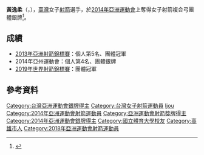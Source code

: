 {{Infobox sportsperson
|headercolor = lightblue
|name = 黃逸柔
|birth_date= {{birth_date_and_age|1990|3|18|mf=y}}
|birth_place= [[台灣|台灣]][[高雄市|高雄市]]
| height         = {{height|m=1.69|0|abbr=on}}
| weight         = {{convert|95|kg|lb}}
|sport= 女子射箭
|club= 
|medaltemplates=
{{MedalSport | 女子[[射箭|射箭]] }}
{{MedalCountry | {{TPE}} }}
{{MedalCompetition | [[世界射箭錦標賽|世界射箭錦標賽]]}}
{{MedalGold | [[2019年世界射箭錦標賽|2019年 斯海爾托亨博斯]] | 團體複合弓 }}
{{MedalCompetition | [[亞洲運動會|亞洲運動會]]}}
{{MedalSilver | [[2014年亞洲運動會|2014年 仁川]] | [[2014年亞洲運動會射箭比賽|團體複合弓]] }}
{{MedalCompetition | [[亞洲射箭錦標賽|亞洲射箭錦標賽]]}}
{{MedalGold | [[2013年亞洲射箭錦標賽|2013年 台北]] | 團體複合弓 }}
|羅馬拼音=Huang I-Jou|項目=[[複合弓|複合弓]]}}

'''黃逸柔'''（{{lang-en|Huang I-Jou}}，{{bd|1990年|3月18日|catIdx=Huang, I-Jou}}），[[臺灣|臺灣]]女子[[射箭|射箭]]選手，於[[2014年亞洲運動會|2014年亞洲運動會]]上奪得女子射箭複合弓團體銀牌<ref>{{cite web |url=http://www.incheon2014.kr/Sports/Biographies/Athletes_Profile/?ParticCode=5110365&lang=en |title=存档副本 |accessdate=2014-10-19 |deadurl=yes |archiveurl=https://web.archive.org/web/20140929113322/http://www.incheon2014.kr/Sports/Biographies/Athletes_Profile/?ParticCode=5110365&lang=en |archivedate=2014-09-29 }}</ref>。

== 成績 ==
* [[2013年亞洲射箭錦標賽|2013年亞洲射箭錦標賽]]：個人第5名、團體冠軍 
* 2014年亞州運動會：個人第4名、團體銀牌 
* [[2019年世界射箭錦標賽|2019年世界射箭錦標賽]]：團體冠軍 

== 參考資料 ==
{{reflist}}

{{DEFAULTSORT:Huang, I-Jou}}
[[Category:台灣亞洲運動會銀牌得主|Category:台灣亞洲運動會銀牌得主]]
[[Category:台灣女子射箭運動員|Category:台灣女子射箭運動員]]
[[Category:黃姓|Ijou]]
[[Category:2014年亞洲運動會射箭運動員|Category:2014年亞洲運動會射箭運動員]]
[[Category:亞洲運動會射箭獎牌得主|Category:亞洲運動會射箭獎牌得主]]
[[Category:2014年亞洲運動會銀牌得主|Category:2014年亞洲運動會銀牌得主]]
[[Category:國立體育大學校友|Category:國立體育大學校友]]
[[Category:高雄市人|Category:高雄市人]]
[[Category:2018年亞洲運動會射箭運動員|Category:2018年亞洲運動會射箭運動員]]
{{Taiwan-archery-bio-stub}}
